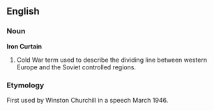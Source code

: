 ==English==
===Noun===
'''Iron Curtain'''
#Cold War term used to describe the dividing line between western Europe and the Soviet controlled regions.
===Etymology===
First used by Winston Churchill in a speech March 1946.
<P>
{{wikipedia}}